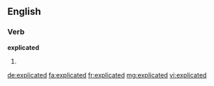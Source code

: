 ==English==

===Verb===
'''explicated'''

# {{past of|explicate}}

[[de:explicated]]
[[fa:explicated]]
[[fr:explicated]]
[[mg:explicated]]
[[vi:explicated]]